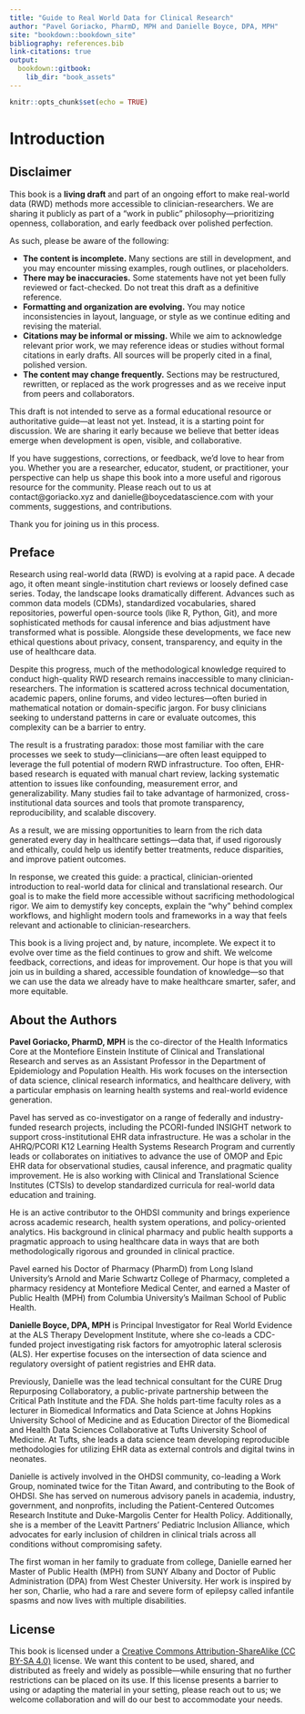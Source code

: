```yaml
---
title: "Guide to Real World Data for Clinical Research"
author: "Pavel Goriacko, PharmD, MPH and Danielle Boyce, DPA, MPH"
site: "bookdown::bookdown_site"
bibliography: references.bib
link-citations: true
output:
  bookdown::gitbook:
    lib_dir: "book_assets"
---
```



```r
knitr::opts_chunk$set(echo = TRUE)
```

# Introduction

## Disclaimer

This book is a **living draft** and part of an ongoing effort to make real-world data (RWD) methods more accessible to clinician-researchers. We are sharing it publicly as part of a “work in public” philosophy—prioritizing openness, collaboration, and early feedback over polished perfection.

As such, please be aware of the following:

* **The content is incomplete.** Many sections are still in development, and you may encounter missing examples, rough outlines, or placeholders.
* **There may be inaccuracies.** Some statements have not yet been fully reviewed or fact-checked. Do not treat this draft as a definitive reference.
* **Formatting and organization are evolving.** You may notice inconsistencies in layout, language, or style as we continue editing and revising the material.
* **Citations may be informal or missing.** While we aim to acknowledge relevant prior work, we may reference ideas or studies without formal citations in early drafts. All sources will be properly cited in a final, polished version.
* **The content may change frequently.** Sections may be restructured, rewritten, or replaced as the work progresses and as we receive input from peers and collaborators.

This draft is not intended to serve as a formal educational resource or authoritative guide—at least not yet. Instead, it is a starting point for discussion. We are sharing it early because we believe that better ideas emerge when development is open, visible, and collaborative.

If you have suggestions, corrections, or feedback, we’d love to hear from you. Whether you are a researcher, educator, student, or practitioner, your perspective can help us shape this book into a more useful and rigorous resource for the community. Please reach out to us at contact@goriacko.xyz and danielle@boycedatascience.com with your comments, suggestions, and contributions. 

Thank you for joining us in this process.


## Preface

Research using real-world data (RWD) is evolving at a rapid pace. A decade ago, it often meant single-institution chart reviews or loosely defined case series. Today, the landscape looks dramatically different. Advances such as common data models (CDMs), standardized vocabularies, shared repositories, powerful open-source tools (like R, Python, Git), and more sophisticated methods for causal inference and bias adjustment have transformed what is possible. Alongside these developments, we face new ethical questions about privacy, consent, transparency, and equity in the use of healthcare data.

Despite this progress, much of the methodological knowledge required to conduct high-quality RWD research remains inaccessible to many clinician-researchers. The information is scattered across technical documentation, academic papers, online forums, and video lectures—often buried in mathematical notation or domain-specific jargon. For busy clinicians seeking to understand patterns in care or evaluate outcomes, this complexity can be a barrier to entry.

The result is a frustrating paradox: those most familiar with the care processes we seek to study—clinicians—are often least equipped to leverage the full potential of modern RWD infrastructure. Too often, EHR-based research is equated with manual chart review, lacking systematic attention to issues like confounding, measurement error, and generalizability. Many studies fail to take advantage of harmonized, cross-institutional data sources and tools that promote transparency, reproducibility, and scalable discovery.

As a result, we are missing opportunities to learn from the rich data generated every day in healthcare settings—data that, if used rigorously and ethically, could help us identify better treatments, reduce disparities, and improve patient outcomes.

In response, we created this guide: a practical, clinician-oriented introduction to real-world data for clinical and translational research. Our goal is to make the field more accessible without sacrificing methodological rigor. We aim to demystify key concepts, explain the “why” behind complex workflows, and highlight modern tools and frameworks in a way that feels relevant and actionable to clinician-researchers.

This book is a living project and, by nature, incomplete. We expect it to evolve over time as the field continues to grow and shift. We welcome feedback, corrections, and ideas for improvement. Our hope is that you will join us in building a shared, accessible foundation of knowledge—so that we can use the data we already have to make healthcare smarter, safer, and more equitable.


## About the Authors

**Pavel Goriacko, PharmD, MPH** is the co-director of the Health Informatics Core at the Montefiore Einstein Institute of Clinical and Translational Research and serves as an Assistant Professor in the Department of Epidemiology and Population Health. His work focuses on the intersection of data science, clinical research informatics, and healthcare delivery, with a particular emphasis on learning health systems and real-world evidence generation.

Pavel has served as co-investigator on a range of federally and industry-funded research projects, including the PCORI-funded INSIGHT network to support cross-institutional EHR data infrastructure. He was a scholar in the AHRQ/PCORI K12 Learning Health Systems Research Program and currently leads or collaborates on initiatives to advance the use of OMOP and Epic EHR data for observational studies, causal inference, and pragmatic quality improvement. He is also working with Clinical and Translational Science Institutes (CTSIs) to develop standardized curricula for real-world data education and training.

He is an active contributor to the OHDSI community and brings experience across academic research, health system operations, and policy-oriented analytics. His background in clinical pharmacy and public health supports a pragmatic approach to using healthcare data in ways that are both methodologically rigorous and grounded in clinical practice.

Pavel earned his Doctor of Pharmacy (PharmD) from Long Island University’s Arnold and Marie Schwartz College of Pharmacy, completed a pharmacy residency at Montefiore Medical Center, and earned a Master of Public Health (MPH) from Columbia University’s Mailman School of Public Health.


**Danielle Boyce, DPA, MPH** is Principal Investigator for Real World Evidence at the ALS Therapy Development Institute, where she co-leads a CDC-funded project investigating risk factors for amyotrophic lateral sclerosis (ALS). Her expertise focuses on the intersection of data science and regulatory oversight of patient registries and EHR data.

Previously, Danielle was the lead technical consultant for the CURE Drug Repurposing Collaboratory, a public-private partnership between the Critical Path Institute and the FDA. She holds part-time faculty roles as a lecturer in Biomedical Informatics and Data Science at Johns Hopkins University School of Medicine and as Education Director of the Biomedical and Health Data Sciences Collaborative at Tufts University School of Medicine. At Tufts, she leads a data science team developing reproducible methodologies for utilizing EHR data as external controls and digital twins in neonates.

Danielle is actively involved in the OHDSI community, co-leading a Work Group, nominated twice for the Titan Award, and contributing to the Book of OHDSI. She has served on numerous advisory panels in academia, industry, government, and nonprofits, including the Patient-Centered Outcomes Research Institute and Duke-Margolis Center for Health Policy. Additionally, she is a member of the Leavitt Partners’ Pediatric Inclusion Alliance, which advocates for early inclusion of children in clinical trials across all conditions without compromising safety.

The first woman in her family to graduate from college, Danielle earned her Master of Public Health (MPH) from SUNY Albany and Doctor of Public Administration (DPA) from West Chester University. Her work is inspired by her son, Charlie, who had a rare and severe form of epilepsy called infantile spasms and now lives with multiple disabilities.

## License

This book is licensed under a [Creative Commons Attribution-ShareAlike (CC BY-SA 4.0)](https://creativecommons.org/licenses/by-sa/4.0/) license. We want this content to be used, shared, and distributed as freely and widely as possible—while ensuring that no further restrictions can be placed on its use. If this license presents a barrier to using or adapting the material in your setting, please reach out to us; we welcome collaboration and will do our best to accommodate your needs.
